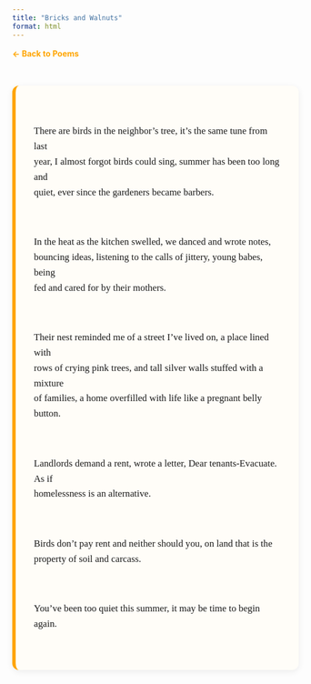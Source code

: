 ```yaml
---
title: "Bricks and Walnuts"
format: html
---
```


<style>
.poem-content {
  max-width: 600px;
  margin: 3rem auto;
  font-family: Georgia, serif;
  font-size: 1.05rem;
  line-height: 1.6;
  white-space: pre-line;
  background: #fffdf8;
  padding: 1.5rem 2rem;
  border-left: 6px solid orange;
  border-radius: 12px;
  box-shadow: 0 3px 12px rgba(0,0,0,0.07);
}
.back-link {
  display: block;
  margin: 1rem auto 3rem;
  max-width: 600px;
  color: orange;
  text-decoration: none;
  font-weight: bold;
}
.back-link:hover {
  text-decoration: underline;
}
</style>

<a href="Personal Work.html" class="back-link">← Back to Poems</a>

<div class="poem-content">
There are birds in the neighbor's tree,
it's the same tune from last year,
I almost forgot birds could sing,
summer has been too long and quiet,
ever since the gardeners became barbers.

In the heat as the kitchen swelled,
we danced and wrote notes, bouncing ideas, 
listening to the calls of jittery, young babes,
being fed and cared for by their mothers.

Their nest reminded me of a street I've lived on,
a place lined with rows of crying pink trees,
and tall silver walls stuffed with a mixture of families,
a home overfilled with life like a pregnant belly button.

Landlords demand a rent, wrote a letter,
Dear tenants-Evacuate. 
As if homelessness is an alternative.

Birds don't pay rent and neither should you,
on land that is the property of soil and carcass.

You've been too quiet this summer,
it may be time to begin again.
</div>
